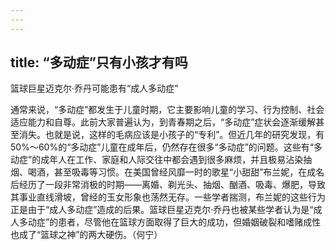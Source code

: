 ```yaml
---
---
---
```

title: “多动症”只有小孩才有吗
---




篮球巨星迈克尔·乔丹可能患有“成人多动症”



通常来说，“多动症”都发生于儿童时期，它主要影响儿童的学习、行为控制、社会适应能力和自尊。此前大家普遍认为，到青春期之后，“多动症”症状会逐渐缓解甚至消失。也就是说，这样的毛病应该是小孩子的“专利”。但近几年的研究发现，有50%～60%的“多动症”儿童在成年后，仍然存在很多“多动症”的问题。这些有“多动症”的成年人在工作、家庭和人际交往中都会遇到很多麻烦，并且极易沾染抽烟、喝酒，甚至吸毒等习惯。在美国曾经风靡一时的歌星“小甜甜”布兰妮，在成名后经历了一段非常消极的时期——离婚、剃光头、抽烟、酗酒、吸毒、爆肥，导致其事业直线滑坡，曾经的玉女形象也荡然无存。一些学者揣测，布兰妮的这些行为正是由于“成人多动症”造成的后果。篮球巨星迈克尔·乔丹也被某些学者认为是“成人多动症”的患者，尽管他在篮球方面取得了巨大的成功，但婚姻破裂和嗜赌成性也成了“篮球之神”的两大硬伤。（何宁）
